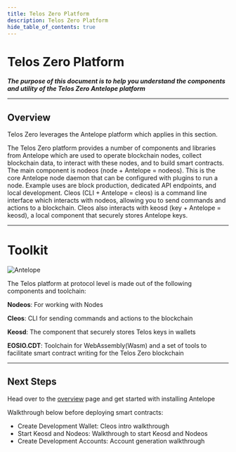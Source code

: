 ```yaml
---
title: Telos Zero Platform
description: Telos Zero Platform
hide_table_of_contents: true
---
```


# Telos Zero Platform


_**The purpose of this document is to help you understand the components and utility of the Telos Zero Antelope platform**_

--------------------                           ------

## Overview

Telos Zero leverages the Antelope platform which applies in this section.

The Telos Zero platform provides a number of components and libraries from Antelope which are used to operate blockchain nodes, collect blockchain data, to interact with these nodes, and to build smart contracts. The main component is nodeos (node + Antelope = nodeos). This is the core Antelope node daemon that can be configured with plugins to run a node. Example uses are block production, dedicated API endpoints, and local development. Cleos (CLI + Antelope = cleos) is a command line interface which interacts with nodeos, allowing you to send commands and actions to a blockchain. Cleos also interacts with keosd (key + Antelope = keosd), a local component that securely stores Antelope keys.

--------------------------------                -------------

# Toolkit

![Antelope](/img/eosio_development_lifecycle.png)

The Telos platform at protocol level is made out of the following components and toolchain:

**Nodeos**: For working with Nodes

**Cleos**: CLI for sending commands and actions to the blockchain

**Keosd**: The component that securely stores Telos keys in wallets

**EOSIO.CDT**: Toolchain for WebAssembly(Wasm) and a set of tools to facilitate smart contract writing for the Telos Zero blockchain




------    --------------                           ------

## Next Steps 

Head over to the [overview](/zero/about/overview) page and get started with installing Antelope

Walkthrough below before deploying smart contracts:

- Create Development Wallet: Cleos intro walkthrough
- Start Keosd and Nodeos: Walkthrough to start Keosd and Nodeos
- Create Development Accounts: Account generation walkthrough







